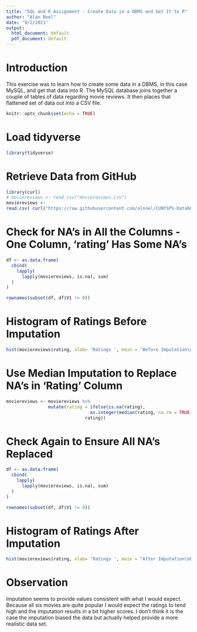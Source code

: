 ---
title: "SQL and R Assignment - Create Data in a DBMS and Get It to R"
author: "Alan Noel"
date: "9/2/2021"
output:
  html_document: default
  pdf_document: default
---

# Introduction
This exercise was to learn how to create some data in a 
DBMS, in this case MySQL, and get that data into R. 
The MySQL database joins together a couple of tables
of data regarding movie reviews. It then places that flattened set of data 
out into a CSV file. 

```{r setup, include=FALSE}
knitr::opts_chunk$set(echo = TRUE)
```

# Load tidyverse


```{r tidy, warning = FALSE, message=FALSE}
library(tidyverse)
```

# Retrieve Data from GitHub

```{r load csv, echo=FALSE}
library(curl)
# moviereviews <- read_csv("moviereviews.csv")
moviereviews <- 
read.csv( curl("https://raw.githubusercontent.com/alnoel/CUNYSPS-Data607/main/moviereviews.csv"))

```

# Check for NA's in All the Columns - One Column, 'rating' Has Some NA's

```{r}
df <- as.data.frame(
  cbind(
    lapply(
      lapply(moviereviews, is.na), sum)
  )
)

rownames(subset(df, df$V1 != 0))
```

# Histogram of Ratings Before Imputation
```{r before imputation}
hist(moviereviews$rating, xlab= 'Ratings ', main = "Before Imputation\n Distribution of Ratings",col="darkmagenta")

```






# Use Median Imputation to Replace NA's in 'Rating' Column 

```{r impute missing values}
moviereviews <- moviereviews %>% 
                mutate(rating = ifelse(is.na(rating),
                                as.integer(median(rating, na.rm = TRUE)),
                              rating))
```

# Check Again to Ensure All NA's Replaced 

```{r impute check }
df <- as.data.frame(
  cbind(
    lapply(
      lapply(moviereviews, is.na), sum)
  )
)

rownames(subset(df, df$V1 != 0))
```


# Histogram of Ratings After Imputation
```{r after imputation}
hist(moviereviews$rating, xlab= 'Ratings ', main = "After Imputation\nDistribution of Ratings",col="darkmagenta")

```

# Observation

Imputation seems to provide values consistent with what I would expect. Because
all six movies are quite popular I would expect the ratings to tend high and 
the imputation results in a bit higher scores. I don't think it is the case 
the imputation biased the data but actually helped provide a more realistic 
data set. 


